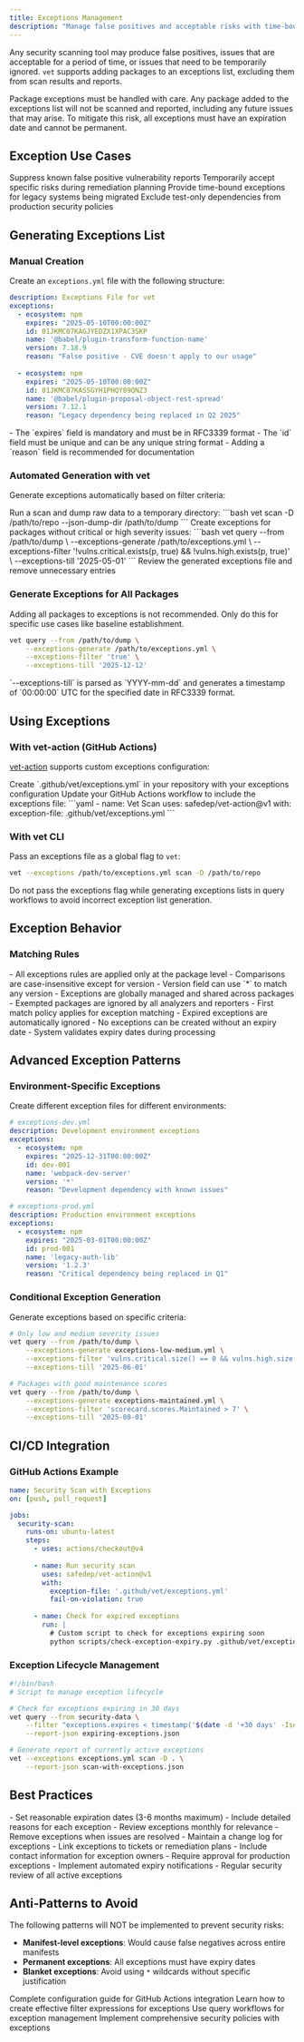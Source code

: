 ```yaml
---
title: Exceptions Management
description: "Manage false positives and acceptable risks with time-bound exceptions"
---
```


Any security scanning tool may produce false positives, issues that are acceptable for a period of time, or issues that need to be temporarily ignored. `vet` supports adding packages to an exceptions list, excluding them from scan results and reports.

<Warning>
Package exceptions must be handled with care. Any package added to the exceptions list will not be scanned and reported, including any future issues that may arise. To mitigate this risk, all exceptions must have an expiration date and cannot be permanent.
</Warning>

## Exception Use Cases

<CardGroup cols={2}>
  <Card title="False Positives" icon="exclamation-triangle">
    Suppress known false positive vulnerability reports
  </Card>
  <Card title="Accepted Risk" icon="shield-check">
    Temporarily accept specific risks during remediation planning
  </Card>
  <Card title="Legacy Dependencies" icon="clock">
    Provide time-bound exceptions for legacy systems being migrated
  </Card>
  <Card title="Testing Dependencies" icon="flask">
    Exclude test-only dependencies from production security policies
  </Card>
</CardGroup>

## Generating Exceptions List

### Manual Creation

Create an `exceptions.yml` file with the following structure:

```yaml
description: Exceptions File for vet
exceptions:
  - ecosystem: npm
    expires: "2025-05-10T00:00:00Z"
    id: 01JKMC07KAGJYEDZX1XPAC3SKP
    name: '@babel/plugin-transform-function-name'
    version: 7.18.9
    reason: "False positive - CVE doesn't apply to our usage"
    
  - ecosystem: npm
    expires: "2025-05-10T00:00:00Z"
    id: 01JKMC07KASSGYH1PHQY09QNZ3
    name: '@babel/plugin-proposal-object-rest-spread'
    version: 7.12.1
    reason: "Legacy dependency being replaced in Q2 2025"
```

<Note>
- The `expires` field is mandatory and must be in RFC3339 format
- The `id` field must be unique and can be any unique string format
- Adding a `reason` field is recommended for documentation
</Note>

### Automated Generation with vet

Generate exceptions automatically based on filter criteria:

<Steps>
  <Step title="Scan and Dump Data">
    Run a scan and dump raw data to a temporary directory:
    ```bash
    vet scan -D /path/to/repo --json-dump-dir /path/to/dump
    ```
  </Step>
  
  <Step title="Generate Conditional Exceptions">
    Create exceptions for packages without critical or high severity issues:
    ```bash
    vet query --from /path/to/dump \
        --exceptions-generate /path/to/exceptions.yml \
        --exceptions-filter '!vulns.critical.exists(p, true) && !vulns.high.exists(p, true)' \
        --exceptions-till '2025-05-01'
    ```
  </Step>
  
  <Step title="Review and Refine">
    Review the generated exceptions file and remove unnecessary entries
  </Step>
</Steps>

### Generate Exceptions for All Packages

<Warning>
Adding all packages to exceptions is not recommended. Only do this for specific use cases like baseline establishment.
</Warning>

```bash
vet query --from /path/to/dump \
    --exceptions-generate /path/to/exceptions.yml \
    --exceptions-filter 'true' \
    --exceptions-till '2025-12-12'
```

<Info>
`--exceptions-till` is parsed as `YYYY-mm-dd` and generates a timestamp of `00:00:00` UTC for the specified date in RFC3339 format.
</Info>

## Using Exceptions

### With vet-action (GitHub Actions)

[vet-action](https://github.com/safedep/vet-action) supports custom exceptions configuration:

<Steps>
  <Step title="Create Exceptions File">
    Create `.github/vet/exceptions.yml` in your repository with your exceptions configuration
  </Step>
  
  <Step title="Update Workflow">
    Update your GitHub Actions workflow to include the exceptions file:
    ```yaml
    - name: Vet Scan
      uses: safedep/vet-action@v1
      with:
        exception-file: .github/vet/exceptions.yml
    ```
  </Step>
</Steps>

### With vet CLI

Pass an exceptions file as a global flag to `vet`:

```bash
vet --exceptions /path/to/exceptions.yml scan -D /path/to/repo
```

<Caution>
Do not pass the exceptions flag while generating exceptions lists in query workflows to avoid incorrect exception list generation.
</Caution>

## Exception Behavior

### Matching Rules

<AccordionGroup>
  <Accordion title="Package Matching">
    - All exceptions rules are applied only at the package level
    - Comparisons are case-insensitive except for version
    - Version field can use `*` to match any version
  </Accordion>
  
  <Accordion title="Scope and Application">
    - Exceptions are globally managed and shared across packages
    - Exempted packages are ignored by all analyzers and reporters
    - First match policy applies for exception matching
  </Accordion>
  
  <Accordion title="Expiration Handling">
    - Expired exceptions are automatically ignored
    - No exceptions can be created without an expiry date
    - System validates expiry dates during processing
  </Accordion>
</AccordionGroup>

## Advanced Exception Patterns

### Environment-Specific Exceptions

Create different exception files for different environments:

```yaml
# exceptions-dev.yml
description: Development environment exceptions
exceptions:
  - ecosystem: npm
    expires: "2025-12-31T00:00:00Z"
    id: dev-001
    name: 'webpack-dev-server'
    version: '*'
    reason: "Development dependency with known issues"

# exceptions-prod.yml  
description: Production environment exceptions
exceptions:
  - ecosystem: npm
    expires: "2025-03-01T00:00:00Z"
    id: prod-001
    name: 'legacy-auth-lib'
    version: '1.2.3'
    reason: "Critical dependency being replaced in Q1"
```

### Conditional Exception Generation

Generate exceptions based on specific criteria:

```bash
# Only low and medium severity issues
vet query --from /path/to/dump \
    --exceptions-generate exceptions-low-medium.yml \
    --exceptions-filter 'vulns.critical.size() == 0 && vulns.high.size() == 0' \
    --exceptions-till '2025-06-01'

# Packages with good maintenance scores
vet query --from /path/to/dump \
    --exceptions-generate exceptions-maintained.yml \
    --exceptions-filter 'scorecard.scores.Maintained > 7' \
    --exceptions-till '2025-08-01'
```

## CI/CD Integration

### GitHub Actions Example

```yaml
name: Security Scan with Exceptions
on: [push, pull_request]

jobs:
  security-scan:
    runs-on: ubuntu-latest
    steps:
      - uses: actions/checkout@v4
      
      - name: Run security scan
        uses: safedep/vet-action@v1
        with:
          exception-file: '.github/vet/exceptions.yml'
          fail-on-violation: true
          
      - name: Check for expired exceptions
        run: |
          # Custom script to check for exceptions expiring soon
          python scripts/check-exception-expiry.py .github/vet/exceptions.yml
```

### Exception Lifecycle Management

```bash
#!/bin/bash
# Script to manage exception lifecycle

# Check for exceptions expiring in 30 days
vet query --from security-data \
    --filter "exceptions.expires < timestamp('$(date -d '+30 days' -Iseconds)')" \
    --report-json expiring-exceptions.json

# Generate report of currently active exceptions
vet --exceptions exceptions.yml scan -D . \
    --report-json scan-with-exceptions.json
```

## Best Practices

<AccordionGroup>
  <Accordion title="Exception Hygiene">
    - Set reasonable expiration dates (3-6 months maximum)
    - Include detailed reasons for each exception
    - Review exceptions monthly for relevance
    - Remove exceptions when issues are resolved
  </Accordion>
  
  <Accordion title="Documentation">
    - Maintain a change log for exceptions
    - Link exceptions to tickets or remediation plans
    - Include contact information for exception owners
  </Accordion>
  
  <Accordion title="Governance">
    - Require approval for production exceptions
    - Implement automated expiry notifications
    - Regular security review of all active exceptions
  </Accordion>
</AccordionGroup>

## Anti-Patterns to Avoid

<Warning>
The following patterns will NOT be implemented to prevent security risks:

- **Manifest-level exceptions**: Would cause false negatives across entire manifests
- **Permanent exceptions**: All exceptions must have expiry dates
- **Blanket exceptions**: Avoid using `*` wildcards without specific justification
</Warning>

<CardGroup cols={2}>
  <Card title="vet-action Documentation" icon="github" href="https://github.com/safedep/vet-action?tab=readme-ov-file#configuration">
    Complete configuration guide for GitHub Actions integration
  </Card>
  <Card title="Filtering Guide" icon="filter" href="/advanced/filtering">
    Learn how to create effective filter expressions for exceptions
  </Card>
  <Card title="Build Your Own Queries" icon="search" href="/advanced/build-your-own-queries">
    Use query workflows for exception management
  </Card>
  <Card title="Policy as Code" icon="file-code" href="/advanced/policy-as-code">
    Implement comprehensive security policies with exceptions
  </Card>
</CardGroup>